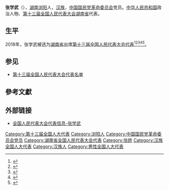 {{Infobox person
|name=张学武
|birth_date={{birth year and age|1974|8}}
|ancestor=[[湖南|湖南]][[浏阳|浏阳]]
|nationality={{PRC}}
|title=[[全国人大代表|全国人大代表]]
|ethnicity=[[汉族|汉族]]
|gender=男
|party=[[中国国民党革命委员会|中国国民党革命委员会]]
|website=[http://210.82.31.1:8084/delegate/viewDelegate.action?dbid=131690 全国人大代表数据库]
}}
'''张学武'''（{{bd|1974年|8月}}），[[湖南|湖南]][[浏阳|浏阳]]人，[[汉族|汉族]]，[[中国国民党革命委员会|中国国民党革命委员会]]党员。[[中华人民共和国|中华人民共和国]]政治人物、[[第十三届全国人民代表大会|第十三届全国人民代表大会]][[湖南省|湖南省]]代表{{refnest|{{Cite web|url=http://210.82.31.1:8084/delegate/viewDelegate.action?dbid=131690|title=全国人民代表大会代表信息-张学武|accessdate=2020-03-16|work=中国人大网}}}}。

==生平==
2018年，张学武被选为[[湖南省|湖南省]]出席[[第十三届全国人民代表大会|第十三届全国人民代表大会]][[第十三届全国人民代表大会代表|代表]]<ref>{{Cite web|title=中华人民共和国第十三届全国人民代表大会代表名单|url=http://www.gov.cn/xinwen/2018-02/24/content_5268538.htm|accessdate=2020-03-16|work=中国政府网|archive-date=2020-02-28|archive-url=https://web.archive.org/web/20200228133636/http://www.gov.cn/xinwen/2018-02/24/content_5268538.htm|dead-url=no}}</ref><ref>{{Cite web|title=（受权发布）中华人民共和国第十三届全国人民代表大会代表名单-中新网|url=http://www.chinanews.com/gn/2018/02-25/8453959.shtml|accessdate=2021-02-19|work=[[中国新闻网|中国新闻网]]|archive-date=2018-02-27|archive-url=https://web.archive.org/web/20180227031724/http://www.chinanews.com/gn/2018/02-25/8453959.shtml|dead-url=no}}</ref><ref>{{cite web | title=中华人民共和国第十三届全国人民代表大会代表名单 | website=[[光明网_(中国)|光明网]] | date=2018-02-25 | url=https://news.gmw.cn/2018-02/25/content_27792557.htm | language=zh | access-date=2021-02-19 | archive-date=2021-10-19 | archive-url=https://web.archive.org/web/20211019124618/https://news.gmw.cn/2018-02/25/content_27792557.htm }}</ref><ref>{{cite web | title=第十三届全国人民代表大会代表名单（2980名） | website=[[澎湃新闻|澎湃新闻]]-The Paper | url=https://www.thepaper.cn/newsDetail_forward_2008905 | language=zh | access-date=2021-02-19 | archive-date=2018-03-23 | archive-url=https://web.archive.org/web/20180323190049/https://www.thepaper.cn/newsDetail_forward_2008905 | dead-url=no }}</ref><ref>{{cite web | title=中华人民共和国第十三届全国人民代表大会代表名单 | website=中国网 | date=2018-02-25 | url=http://news.china.com.cn/2018-02/25/content_50599587.htm | language=zh | access-date=2021-02-19 | archive-date=2021-02-21 | archive-url=https://web.archive.org/web/20210221201146/http://news.china.com.cn/2018-02/25/content_50599587.htm | dead-url=no }}</ref>。

==参见==
* [[第十三届全国人民代表大会代表名单|第十三届全国人民代表大会代表名单]]

==參考文獻==
{{reflist}}

==外部链接==
{{Portal|中国|政治}}
* [http://210.82.31.1:8084/delegate/viewDelegate.action?dbid=131690 全国人民代表大会代表信息-张学武]

[[Category:第十三届全国人大代表|Category:第十三届全国人大代表]]
[[Category:浏阳人|Category:浏阳人]]
[[Category:中国国民党革命委员会党员|Category:中国国民党革命委员会党员]]
[[Category:湖南省全国人民代表大会代表|Category:湖南省全国人民代表大会代表]]
[[Category:张姓|Category:张姓]]
[[Category:汉族全国人大代表|Category:汉族全国人大代表]]
[[Category:汉族人|Category:汉族人]]
[[Category:男性全国人大代表|Category:男性全国人大代表]]


{{中国政治人物小作品}}